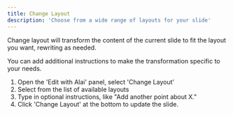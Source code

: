 ```yaml
---
title: Change Layout
description: 'Choose from a wide range of layouts for your slide'
---
```


Change layout will transform the content of the current slide to fit the layout you want, rewriting as needed.

You can add additional instructions to make the transformation specific to your needs.

1. Open the 'Edit with Alai' panel, select 'Change Layout'
2. Select from the list of available layouts
3. Type in optional instructions, like "Add another point about X."
4. Click 'Change Layout' at the bottom to update the slide.

